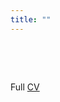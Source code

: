 ```yaml
---
title: ""
---
```

<br>

<br>

Full [CV](https://drive.google.com/file/d/1okL0D0kbMOqrzglg93s9vKfsen8hiLcX/view?usp=sharing)